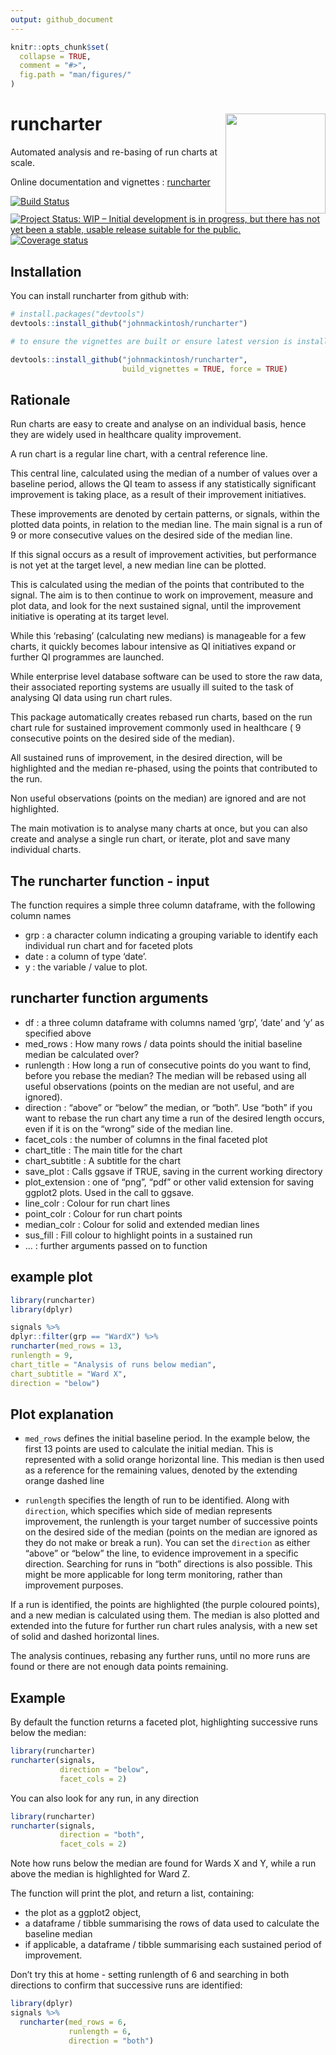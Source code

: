 ```yaml
---
output: github_document
---
```


<!-- README.md is generated from README.Rmd. Please edit that file -->

```r
knitr::opts_chunk$set(
  collapse = TRUE,
  comment = "#>",
  fig.path = "man/figures/"
)
```

# runcharter <img src="man/figures/logo.png" width="160px" align="right" /> 


Automated analysis and re-basing of  run charts at scale.

Online documentation and vignettes : [runcharter](https://www.johnmackintosh.com/runcharter/)

[![Build Status](https://travis-ci.org/johnmackintosh/runcharter.svg?branch=master)](https://travis-ci.org/johnmackintosh/runcharter)
[![Project Status: WIP – Initial development is in progress, but there has not yet been a stable, usable release suitable for the public.](https://www.repostatus.org/badges/latest/wip.svg)](https://www.repostatus.org/#wip)
[![Coverage status](https://codecov.io/gh/johnmackintosh/runcharter/branch/master/graph/badge.svg)](https://codecov.io/github/johnmackintosh/runcharter?branch=master)



## Installation

You can install runcharter from github with:

```r
# install.packages("devtools")
devtools::install_github("johnmackintosh/runcharter")

# to ensure the vignettes are built or ensure latest version is installed:

devtools::install_github("johnmackintosh/runcharter", 
                         build_vignettes = TRUE, force = TRUE)
```

## Rationale

Run charts are easy to create and analyse on an individual basis, hence they are widely used in healthcare quality improvement.

A run chart is a regular line chart, with a central reference line. 

This central line, calculated using the median of a number of values over a baseline period, allows the QI team to assess if any statistically significant improvement is taking place, as a result of their improvement initiatives.

These improvements are denoted by certain patterns, or signals, within the plotted data points, in relation to the median line. The main signal is a run of 9 or more consecutive values on the desired side of the median line. 


If this signal occurs as a result of improvement activities, but performance is not yet at the target level,  a new median  line can be plotted. 

This is  calculated using the median of the points that contributed to the signal. The aim is to then continue to work on improvement, measure and plot data, and look for the next sustained signal, until the improvement initiative is operating at its target level. 

While this 'rebasing' (calculating new medians) is manageable for a few charts, it quickly becomes labour intensive as QI initiatives expand or further QI programmes are launched. 

While enterprise level database software can be used to store the raw data, their associated reporting systems are usually ill suited to the task of analysing QI data using run chart rules.


This package automatically creates rebased run charts, based on the run chart rule for sustained improvement commonly used in healthcare ( 9 consecutive points on the desired side of the median).

All sustained runs of improvement, in the desired direction, will be highlighted and the median re-phased, using the points that contributed to the run. 

Non useful observations (points on the median) are ignored and are not highlighted. 

The main motivation is to analyse many charts at once, but you can also create and analyse a single run chart, or iterate, plot and save many individual charts.

## The runcharter function - input

The function requires a simple three column dataframe, with the following column names

- grp : a character column indicating a grouping variable to identify each individual run chart and for faceted plots
- date : a column of type 'date'. 
- y :  the variable / value to plot. 

## runcharter function arguments

- df : a three column dataframe with columns named 'grp', 'date' and 'y' as specified above
- med_rows :  How many rows / data points should the initial baseline median be calculated over? 
- runlength : How long a run of consecutive points do you want to find, before you rebase the median? 
The median will be rebased using all useful observations (points on the median are not useful, and are ignored).
- direction :  "above" or "below" the median, or "both". Use "both" if you want to rebase the run chart any time a run of the desired length occurs, even if it is on the "wrong" side of the median line. 
- facet_cols : the number of columns in the final faceted plot
- chart_title : The main title for the chart
- chart_subtitle : A subtitle for the chart
- save_plot : Calls ggsave if TRUE, saving in the current working directory
- plot_extension : one of "png", "pdf" or other valid extension for saving ggplot2 plots. Used in the call to ggsave.
- line_colr : Colour for run chart lines
- point_colr : Colour for run chart points
- median_colr : Colour for solid and extended median lines
- sus_fill : Fill colour to highlight points in a sustained run
- ... : further arguments passed on to function


## example plot

```r
library(runcharter)
library(dplyr)

signals %>%
dplyr::filter(grp == "WardX") %>%
runcharter(med_rows = 13,
runlength = 9,
chart_title = "Analysis of runs below median",
chart_subtitle = "Ward X",
direction = "below")

```

## Plot explanation

- `med_rows` defines the initial baseline period. In the example below, the first 13 points are used to calculate the initial median. This is represented with a solid orange horizontal line.
This median is then used as a reference for the remaining values, denoted by the extending orange dashed line

- `runlength` specifies the length of run to be identified. Along with `direction`, which specifies which side of median represents improvement,  the runlength is your target number of successive points on the desired side of the median (points on the median are ignored as they do not make or break a run). You can set the `direction` as either "above" or "below" the line, to evidence improvement in a specific direction. 
Searching for runs in "both" directions is also possible. This might be more applicable for long term monitoring, rather than improvement purposes.


If a run is identified, the points are highlighted (the purple coloured points), and a new median is calculated using them.  The median is also  plotted and extended into the future for further run chart rules analysis, with a new set of solid and dashed horizontal lines.

The analysis continues, rebasing any further runs, until no more runs are found or there are not enough data points remaining.





## Example

By default the function returns a faceted plot, highlighting successive runs below the median:


```r
library(runcharter)
runcharter(signals, 
           direction = "below",
           facet_cols = 2)

```

You can also look for any run, in any direction

```r
library(runcharter)
runcharter(signals, 
           direction = "both",
           facet_cols = 2)
```
Note how runs below the median are found for Wards X and Y, while a run above the median is highlighted for Ward Z.

 
 The function will print the plot, and return a list, containing:

- the plot as a ggplot2 object,  
- a dataframe / tibble summarising the rows of data used to calculate the baseline median
- if applicable, a  dataframe / tibble summarising each sustained period of improvement.


Don't try this at home - setting runlength of 6 and searching in both directions to confirm that successive runs are identified:

```r
library(dplyr)
signals %>% 
  runcharter(med_rows = 6,
             runlength = 6, 
             direction = "both")
```


